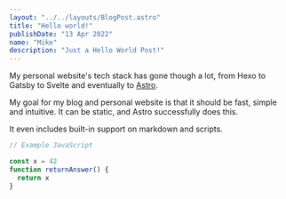 ```yaml
---
layout: "../../layouts/BlogPost.astro"
title: "Hello world!"
publishDate: "13 Apr 2022"
name: "Mike"
description: "Just a Hello World Post!"
---
```



<Cool name={frontmatter.name} />

My personal website's tech stack has gone though a lot,
from Hexo to Gatsby to Svelte and eventually to [Astro](https://astro.build).

My goal for my blog and personal website is that it should be fast, simple and intuitive. It can be static, and Astro successfully does this.

It even includes built-in support on markdown and scripts.

```javascript
// Example JavaScript

const x = 42
function returnAnswer() {
  return x
}
```
